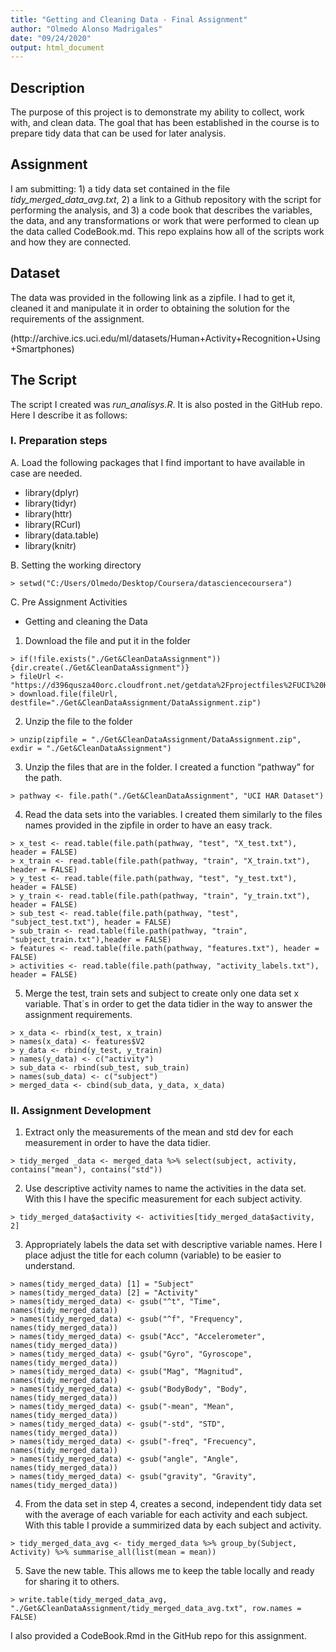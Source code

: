 ```yaml
---
title: "Getting and Cleaning Data - Final Assignment"
author: "Olmedo Alonso Madrigales"
date: "09/24/2020"
output: html_document
---
```


## Description

The purpose of this project is to demonstrate my ability to collect, work with, and clean data. The goal that has been established in the course is to prepare tidy data that can be used for later analysis. 

## Assignment

I am submitting: 1) a tidy data set contained in the file *tidy_merged_data_avg.txt*, 2) a link to a Github repository with the script for performing the analysis, and 3) a code book that describes the variables, the data, and any transformations or work that were performed to clean up the data called CodeBook.md. This repo explains how all of the scripts work and how they are connected.

## Dataset

The data was provided in the following link as a zipfile. I had to get it, cleaned it and manipulate it in order to obtaining the solution for the requirements of the assignment.

(http://archive.ics.uci.edu/ml/datasets/Human+Activity+Recognition+Using+Smartphones)

## The Script

The script I created was *run_analisys.R*. It is also posted in the GitHub repo. Here I describe it as follows:

### I. Preparation steps

A. Load the following packages that I find important to have available in case are needed.
  
  - library(dplyr)
  - library(tidyr)
  - library(httr)
  - library(RCurl)
  - library(data.table)
  - library(knitr)

B. Setting the working directory
  
    > setwd("C:/Users/Olmedo/Desktop/Coursera/datasciencecoursera")

C. Pre Assignment Activities
  
  - Getting and cleaning the Data

  1. Download the file and put it in the folder
    
    > if(!file.exists("./Get&CleanDataAssignment")){dir.create(./Get&CleanDataAssignment")}
    > fileUrl <- "https://d396qusza40orc.cloudfront.net/getdata%2Fprojectfiles%2FUCI%20HAR%20Dataset.zip"
    > download.file(fileUrl, destfile="./Get&CleanDataAssignment/DataAssignment.zip")

  2. Unzip the file to the folder
    
    > unzip(zipfile = "./Get&CleanDataAssignment/DataAssignment.zip", exdir = "./Get&CleanDataAssignment")

  3. Unzip the files that are in the folder.  I created a function "pathway" for the path.
    
    > pathway <- file.path("./Get&CleanDataAssignment", "UCI HAR Dataset")

  4. Read the data sets into the variables. I created them similarly to the files names provided in the zipfile in order to have an easy track.

    > x_test <- read.table(file.path(pathway, "test", "X_test.txt"), header = FALSE)
    > x_train <- read.table(file.path(pathway, "train", "X_train.txt"), header = FALSE)
    > y_test <- read.table(file.path(pathway, "test", "y_test.txt"), header = FALSE)
    > y_train <- read.table(file.path(pathway, "train", "y_train.txt"), header = FALSE)
    > sub_test <- read.table(file.path(pathway, "test", "subject_test.txt"), header = FALSE)
    > sub_train <- read.table(file.path(pathway, "train", "subject_train.txt"),header = FALSE)
    > features <- read.table(file.path(pathway, "features.txt"), header = FALSE)
    > activities <- read.table(file.path(pathway, "activity_labels.txt"), header = FALSE)

  5. Merge the test, train sets and subject to create only one data set x variable. That´s in order to get the data tidier in the way to answer the assignment      requirements.
    
    > x_data <- rbind(x_test, x_train)
    > names(x_data) <- features$V2
    > y_data <- rbind(y_test, y_train)
    > names(y_data) <- c("activity")
    > sub_data <- rbind(sub_test, sub_train)
    > names(sub_data) <- c("subject")
    > merged_data <- cbind(sub_data, y_data, x_data)

### II. Assignment Development

  1. Extract only the measurements of the mean and std dev for each measurement in order to have the data tidier.
    
    > tidy_merged _data <- merged_data %>% select(subject, activity, contains("mean"), contains("std"))

  2. Use descriptive activity names to name the activities in the data set. With this I have the specific measurement for each subject activity.
    
    > tidy_merged_data$activity <- activities[tidy_merged_data$activity, 2]

  3. Appropriately labels the data set with descriptive variable names. Here I place adjust the title for each column (variable) to be easier to understand.
    
    > names(tidy_merged_data) [1] = "Subject"
    > names(tidy_merged_data) [2] = "Activity"
    > names(tidy_merged_data) <- gsub("^t", "Time", names(tidy_merged_data))
    > names(tidy_merged_data) <- gsub("^f", "Frequency", names(tidy_merged_data))
    > names(tidy_merged_data) <- gsub("Acc", "Accelerometer", names(tidy_merged_data))
    > names(tidy_merged_data) <- gsub("Gyro", "Gyroscope", names(tidy_merged_data))
    > names(tidy_merged_data) <- gsub("Mag", "Magnitud", names(tidy_merged_data))
    > names(tidy_merged_data) <- gsub("BodyBody", "Body", names(tidy_merged_data))
    > names(tidy_merged_data) <- gsub("-mean", "Mean", names(tidy_merged_data))
    > names(tidy_merged_data) <- gsub("-std", "STD", names(tidy_merged_data))
    > names(tidy_merged_data) <- gsub("-freq", "Frecuency", names(tidy_merged_data))
    > names(tidy_merged_data) <- gsub("angle", "Angle", names(tidy_merged_data))
    > names(tidy_merged_data) <- gsub("gravity", "Gravity", names(tidy_merged_data))
   
   4. From the data set in step 4, creates a second, independent tidy data set with the average of each variable for each activity and each subject. With this       table I provide a summirized data by each subject and activity.
  
    > tidy_merged_data_avg <- tidy_merged_data %>% group_by(Subject, Activity) %>% summarise_all(list(mean = mean))

   5. Save the new table. This allows me to keep the table locally and ready for sharing it to others.
    
    > write.table(tidy_merged_data_avg, "./Get&CleanDataAssignment/tidy_merged_data_avg.txt", row.names = FALSE)

I also provided a CodeBook.Rmd in the GitHub repo for this assignment.


